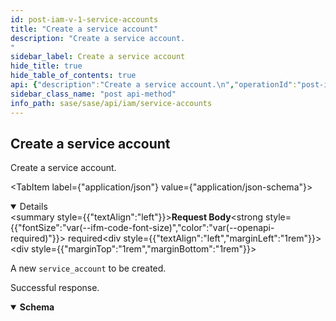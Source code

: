 ```yaml
---
id: post-iam-v-1-service-accounts
title: "Create a service account"
description: "Create a service account.
"
sidebar_label: Create a service account
hide_title: true
hide_table_of_contents: true
api: {"description":"Create a service account.\n","operationId":"post-iam-v1-service_accounts","parameters":[],"requestBody":{"content":{"application/json":{"schema":{"example":{"contact_email":"user@example.com","description":"A client for our dashboard","name":"api-client"},"properties":{"contact_email":{"description":"Email address of the person or group that is managing this service account.\n","type":"string"},"description":{"description":"A description for this service account.\n"},"name":{"description":"The service account's name. This parameter is required.\n","type":"string"}},"title":"Root Type for service_account","type":"object"}}},"description":"A new `service_account` to be created.","required":true},"responses":{"201":{"description":"Successful response.","content":{"application/json":{"schema":{"allOf":[{"example":{"client_id":"api-client@1746292031.iam.panserviceaccount.com","client_secret":"f9zGQfSAj7GjGbX6dvTV3","contact_email":"user@example.com","description":"A client for our dashboard","id":"2f56a901-4b71-45dc-a8d6-6b77eb41934d","name":"api-client","tsg_id":"1746292031"}}]}}}}},"security":[{"Bearer":[]}],"tags":["ServiceAccounts"],"method":"post","path":"/iam/v1/service_accounts","servers":[{"url":"https://api.sase.paloaltonetworks.com"}],"securitySchemes":{"Bearer":{"scheme":"bearer","type":"http"}},"jsonRequestBodyExample":{"contact_email":"user@example.com","description":"A client for our dashboard","name":"api-client"},"info":{"contact":{},"description":"Service accounts are used to obtain authentication tokens. As such, their use is required only\nfor API access to Prisma SASE services. You apply one or more [access policies](/sase/api/iam/accesspolicies)\nto a service account to identify what roles the service account has, as well as what \n[TSGs](/sase/api/tenancy) \nthe service account has access to.\n","title":"Service Accounts","version":"1.0"},"postman":{"name":"Create a service account","description":{"content":"Create a service account.\n","type":"text/plain"},"url":{"path":["iam","v1","service_accounts"],"host":["{{baseUrl}}"],"query":[],"variable":[]},"header":[{"key":"Content-Type","value":"application/json"},{"key":"Accept","value":"application/json"}],"method":"POST","body":{"mode":"raw","raw":"\"\"","options":{"raw":{"language":"json"}}},"auth":{"type":"bearer","bearer":[{"type":"any","value":"<Bearer Token>","key":"token"}]}}}
sidebar_class_name: "post api-method"
info_path: sase/sase/api/iam/service-accounts
---
```



## Create a service account



Create a service account.


<MimeTabs><TabItem label={"application/json"} value={"application/json-schema"}><details style={{}} data-collapsed={false} open={true}><summary style={{"textAlign":"left"}}><strong>Request Body</strong><strong style={{"fontSize":"var(--ifm-code-font-size)","color":"var(--openapi-required)"}}> required</strong></summary><div style={{"textAlign":"left","marginLeft":"1rem"}}><div style={{"marginTop":"1rem","marginBottom":"1rem"}}>

A new `service_account` to be created.

</div></div><ul style={{"marginLeft":"1rem"}}><SchemaItem collapsible={false} name={"contact_email"} required={false} schemaDescription={"Email address of the person or group that is managing this service account.\n"} schemaName={"string"} qualifierMessage={undefined} defaultValue={undefined}></SchemaItem><SchemaItem collapsible={false} name={"description"} required={false} schemaDescription={"A description for this service account.\n"} schemaName={""} qualifierMessage={undefined} defaultValue={undefined}></SchemaItem><SchemaItem collapsible={false} name={"name"} required={false} schemaDescription={"The service account's name. This parameter is required.\n"} schemaName={"string"} qualifierMessage={undefined} defaultValue={undefined}></SchemaItem></ul></details></TabItem></MimeTabs><div><ApiTabs><TabItem label={"201"} value={"201"}><div>

Successful response.

</div><div><MimeTabs groupId={"mime-type"}><TabItem label={"application/json"} value={"application/json"}><SchemaTabs groupId={"schema-tabs"}><TabItem label={"Schema"} value={"Schema"}><details style={{}} data-collapsed={false} open={true}><summary style={{"textAlign":"left"}}><strong>Schema</strong></summary><div style={{"textAlign":"left","marginLeft":"1rem"}}></div><ul style={{"marginLeft":"1rem"}}></ul></details></TabItem></SchemaTabs></TabItem></MimeTabs></div></TabItem></ApiTabs></div>
      